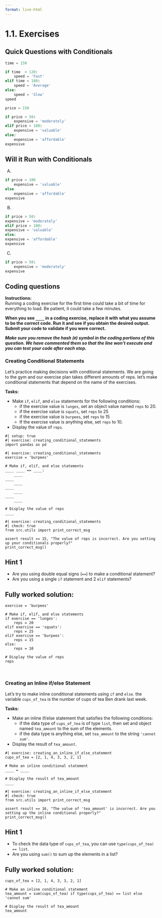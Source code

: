 ```yaml
---
format: live-html
---
```


<script src='../../src/quiz.js'></script>

# 1.1. Exercises

## Quick Questions with Conditionals

<div id='mcq1'></div>
<script>
    generateQuiz(
        'mcq1',
        'Question 1',
        'Every conditional decision <b>MUST</b> have which of the following:',
        {
        '<code>if</code>': 'Well done!',
        '<code>elif</code>': 'When we tell python to make a decision based on conditionals, an <code>elif</code> statement is optional.',
        '<code>else</code>': 'We can still write functioning code without an <code>else</code> condition.',
        },
        '<code>if</code>',
    );
</script>


```python
time = 150

if time  < 120:
    speed = 'Fast'
elif time < 180:
    speed = 'Average'
else:
    speed = 'Slow'
speed
```

<div id='mcq2'></div>
<script>
    generateQuiz(
        'mcq2',
        'Question 2',
        'Given the code above, what is the value of the object <code>speed</code>?',
        {
        '<code>Fast</code>': '150 is not less than 120 so we would need to proceed to the next condition.',
        '<code>Average</code>': 'Well done.',
        '<code>Slow</code>': '150 is not greater than 180, so it would not enter the body of the <code>else</code> condition.',
        },
        '<code>Average</code>',
    );
</script>


```python
price = 150

if price > 50:
    expensive = 'moderately'
elif price > 100:
    expensive = 'valuable'
else:
    expensive = 'affordable'
expensive
```

<div id='mcq3'></div>
<script>
    generateQuiz(
        'mcq3',
        'Question 3',
        'Given the code above, what is the value of the object <code>expensive</code>?',
        {
        '<code>moderately</code>': 'Well done.',
        '<code>valuable</code>': 'Proceeding to the body of this condition isn’t possible since the first condition was met.',
        '<code>affordable</code>': 'Remember what happens when the first condition is met?  It gets removed from the stream.',
        },
        '<code>moderately</code>',
    );
</script>

## Will it Run with Conditionals

A.

```python
if price > 100
    expensive = 'valuable'
else
    expensive = 'affordable'
expensive
```


B.

```python
if price > 50:
expensive = 'moderately'
elif price > 100:
expensive = 'valuable'
else:
expensive = 'affordable'
expensive
```


C.

```python
if price > 50:
    expensive = 'moderately'
expensive
```

<div id='mcq4'></div>
<script>
    generateQuiz(
        'mcq4',
        'Question 1',
        'Which of the above code wouldn’t result in an error?',
        {
        'A': 'This code seems to be missing colons in the statement.',
        'B': 'Are you sure the structure is correct?',
        'C': 'Great work.',
        },
        'C',
    );
</script>

## Coding questions

**Instructions:**    
Running a coding exercise for the first time could take a bit of time for everything to load.  Be patient, it could take a few minutes. 

**When you see `____` in a coding exercise, replace it with what you assume to be the correct code.  Run it and see if you obtain the desired output.  Submit your code to validate if you were correct.**

_**Make sure you remove the hash (`#`) symbol in the coding portions of this question.  We have commented them so that the line won't execute and you can test your code after each step.**_


### Creating Conditional Statements

Let's practice making decisions with conditional statements. 
We are going to the gym and our exercise plan takes different amounts of reps. let's make conditional statements that depend on the name of the exercises.

**Tasks:**

- Make `if`, `elif`, and `else` statements for the following conditions:
    - if the exercise value is `lunges`, set an object value named `reps` to 20.
    - if the exercise value is `squats`, set `reps` to 25
    - if the exercise value is `burpees`, set `reps` to 15
    - If the exercise value is anything else, set `reps` to 10.
- Display the value of `reps`.

```pyodide
#| setup: true
#| exercise: creating_conditional_statements
import pandas as pd
```

```pyodide
#| exercise: creating_conditional_statements
exercise = 'burpees'

# Make if, elif, and else statements
____ ____ == ____:
    ____
____
    ____
____
    ____
____
    ____

# Display the value of reps
____
```

```pyodide
#| exercise: creating_conditional_statements
#| check: true
from src.utils import print_correct_msg

assert result == 15, "The value of reps is incorrect. Are you setting up your conditionals properly?"
print_correct_msg()
```

:::: { .hint exercise="creating_conditional_statements"}
::: { .callout-note collapse="false"}

## Hint 1

- Are you using double equal signs  (`==`) to make a conditional statement?
- Are you using a single `if` statement and 2 `elif` statements? 

:::
::::

:::: { .solution exercise="creating_conditional_statements" }
::: { .callout-tip collapse="false"}

## Fully worked solution:

```pyodide
exercise = 'burpees'

# Make if, elif, and else statements
if exercise == 'lunges':
    reps = 20
elif exercise == 'squats':
    reps = 25
elif exercise == 'burpees':
    reps = 15
else:
    reps = 10

# Display the value of reps
reps
```

:::
::::

<br>

<div id='mcq5'></div>
<script>
    generateQuiz(
        'mcq5',
        'Question',
        'What is the output if <code>exercise = "exercise"</code>?',
        {
        '<code>20</code>': 'This is the value if <code>exercise</code> is <code>lunges</code>.',
        '<code>25</code>': 'This is the value if <code>exercise</code> is <code>squats</code>.',
        '<code>15</code>': 'This is the value if <code>exercise</code> is <code>burpees</code>.',
        '<code>10</code>': '',
        },
        '<code>10</code>',
    );
</script>


### Creating an Inline if/else Statement

Let's try to make inline conditional statements using `if` and `else`. 
the variable `cups_of_tea` is the number of cups of tea Ben drank last week. 

**Tasks:**

- Make an inline if/else statement that satisfies the following conditions:
    - if the data type of `cups_of_tea` is of type `list`, then set and object named `tea_amount` to the sum of the elements.
    - if the data type is anything else, set `tea_amount` to the string `'cannot sum'`. 
- Display the result of `tea_amount`.

```pyodide
#| exercise: creating_an_inline_if_else_statement
cups_of_tea = [2, 1, 4, 3, 3, 2, 1]

# Make an inline conditional statement
____ = ____

# Display the result of tea_amount
____
```

```pyodide
#| exercise: creating_an_inline_if_else_statement
#| check: true
from src.utils import print_correct_msg

assert result == 16, "The value of 'tea_amount' is incorrect. Are you setting up the inline conditional properly?"
print_correct_msg()
```

:::: { .hint exercise="creating_an_inline_if_else_statement"}
::: { .callout-note collapse="false"}

## Hint 1

- To check the data type of `cups_of_tea`, you can use `type(cups_of_tea) == list`.
- Are you using `sum()` to sum up the elements in a list? 

:::
::::

:::: { .solution exercise="creating_an_inline_if_else_statement" }
::: { .callout-tip collapse="false"}

## Fully worked solution:

```pyodide
cups_of_tea = [2, 1, 4, 3, 3, 2, 1]

# Make an inline conditional statement 
tea_amount = sum(cups_of_tea) if type(cups_of_tea) == list else 'cannot sum'

# Display the result of tea_amount
tea_amount
```

:::
::::

<br>

<div id='mcq6'></div>
<script>
    generateQuiz(
        'mcq6',
        'Question',
        'What is the output if <code>cups_of_tea = [2]</code>?',
        {
        '<code>0</code>': 'Are you summing up the list?',
        '<code>2</code>': '',
        '<code>cannot sum</code>': '<code>cups_of_tea</code> is a list and should be able to sum up the elements.',
        '<code>Error</code>': 'It should not result in an error message.',
        },
        '<code>2</code>',
    );
</script>